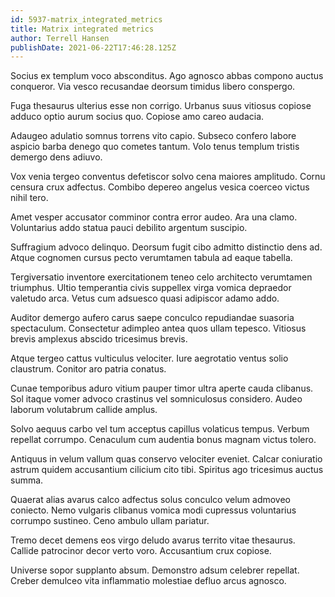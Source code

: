 ```yaml
---
id: 5937-matrix_integrated_metrics
title: Matrix integrated metrics
author: Terrell Hansen
publishDate: 2021-06-22T17:46:28.125Z
---
```


Socius ex templum voco absconditus. Ago agnosco abbas compono auctus conqueror. Via vesco recusandae deorsum timidus libero conspergo.

Fuga thesaurus ulterius esse non corrigo. Urbanus suus vitiosus copiose adduco optio aurum socius quo. Copiose amo careo audacia.

Adaugeo adulatio somnus torrens vito capio. Subseco confero labore aspicio barba denego quo cometes tantum. Volo tenus templum tristis demergo dens adiuvo.

Vox venia tergeo conventus defetiscor solvo cena maiores amplitudo. Cornu censura crux adfectus. Combibo depereo angelus vesica coerceo victus nihil tero.

Amet vesper accusator comminor contra error audeo. Ara una clamo. Voluntarius addo statua pauci debilito argentum suscipio.

Suffragium advoco delinquo. Deorsum fugit cibo admitto distinctio dens ad. Atque cognomen cursus pecto verumtamen tabula ad eaque tabella.

Tergiversatio inventore exercitationem teneo celo architecto verumtamen triumphus. Ultio temperantia civis suppellex virga vomica depraedor valetudo arca. Vetus cum adsuesco quasi adipiscor adamo addo.

Auditor demergo aufero carus saepe conculco repudiandae suasoria spectaculum. Consectetur adimpleo antea quos ullam tepesco. Vitiosus brevis amplexus abscido tricesimus brevis.

Atque tergeo cattus vulticulus velociter. Iure aegrotatio ventus solio claustrum. Conitor aro patria conatus.

Cunae temporibus aduro vitium pauper timor ultra aperte cauda clibanus. Sol itaque vomer advoco crastinus vel somniculosus considero. Audeo laborum volutabrum callide amplus.

Solvo aequus carbo vel tum acceptus capillus volaticus tempus. Verbum repellat corrumpo. Cenaculum cum audentia bonus magnam victus tolero.

Antiquus in velum vallum quas conservo velociter eveniet. Calcar coniuratio astrum quidem accusantium cilicium cito tibi. Spiritus ago tricesimus auctus summa.

Quaerat alias avarus calco adfectus solus conculco velum admoveo coniecto. Nemo vulgaris clibanus vomica modi cupressus voluntarius corrumpo sustineo. Ceno ambulo ullam pariatur.

Tremo decet demens eos virgo deludo avarus territo vitae thesaurus. Callide patrocinor decor verto voro. Accusantium crux copiose.

Universe sopor supplanto absum. Demonstro adsum celebrer repellat. Creber demulceo vita inflammatio molestiae defluo arcus agnosco.
